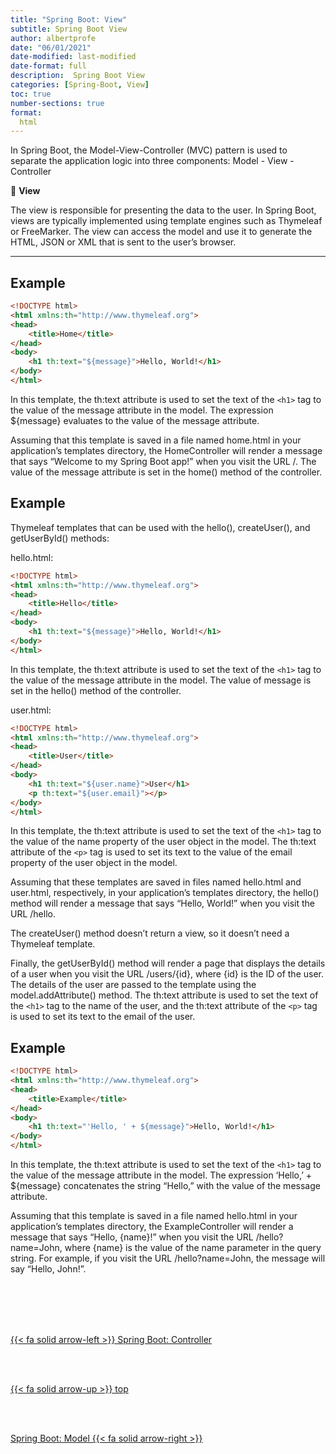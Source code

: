 ```yaml
---
title: "Spring Boot: View"
subtitle: Spring Boot View
author: albertprofe
date: "06/01/2021"
date-modified: last-modified
date-format: full
description:  Spring Boot View
categories: [Spring-Boot, View]
toc: true
number-sections: true
format:
  html
---
```


In Spring Boot, the Model-View-Controller (MVC) pattern is used to separate the application logic into three components: Model - View -Controller

::: {.summary}

📘 **View**

The view is responsible for presenting the data to the user. In Spring Boot, views are typically implemented using template engines such as Thymeleaf or FreeMarker. The view can access the model and use it to generate the HTML, JSON or XML that is sent to the user's browser.

:::

---


## Example

```html
<!DOCTYPE html>
<html xmlns:th="http://www.thymeleaf.org">
<head>
    <title>Home</title>
</head>
<body>
    <h1 th:text="${message}">Hello, World!</h1>
</body>
</html>

```
In this template, the th:text attribute is used to set the text of the ``<h1>`` tag to the value of the message attribute in the model. The expression ${message} evaluates to the value of the message attribute.

Assuming that this template is saved in a file named home.html in your application's templates directory, the HomeController will render a message that says "Welcome to my Spring Boot app!" when you visit the URL /. The value of the message attribute is set in the home() method of the controller.


## Example

Thymeleaf templates that can be used with the hello(), createUser(), and getUserById() methods:

hello.html:

```html
<!DOCTYPE html>
<html xmlns:th="http://www.thymeleaf.org">
<head>
    <title>Hello</title>
</head>
<body>
    <h1 th:text="${message}">Hello, World!</h1>
</body>
</html>

```
In this template, the th:text attribute is used to set the text of the ``<h1>`` tag to the value of the message attribute in the model. The value of message is set in the hello() method of the controller.

user.html:

``` html
<!DOCTYPE html>
<html xmlns:th="http://www.thymeleaf.org">
<head>
    <title>User</title>
</head>
<body>
    <h1 th:text="${user.name}">User</h1>
    <p th:text="${user.email}"></p>
</body>
</html>

```

In this template, the th:text attribute is used to set the text of the ``<h1>`` tag to the value of the name property of the user object in the model. The th:text attribute of the ``<p>`` tag is used to set its text to the value of the email property of the user object in the model.

Assuming that these templates are saved in files named hello.html and user.html, respectively, in your application's templates directory, the hello() method will render a message that says "Hello, World!" when you visit the URL /hello.

The createUser() method doesn't return a view, so it doesn't need a Thymeleaf template.

Finally, the getUserById() method will render a page that displays the details of a user when you visit the URL /users/{id}, where {id} is the ID of the user. The details of the user are passed to the template using the model.addAttribute() method. The th:text attribute is used to set the text of the ``<h1>`` tag to the name of the user, and the th:text attribute of the ``<p>`` tag is used to set its text to the email of the user.

## Example


```html
<!DOCTYPE html>
<html xmlns:th="http://www.thymeleaf.org">
<head>
    <title>Example</title>
</head>
<body>
    <h1 th:text="'Hello, ' + ${message}">Hello, World!</h1>
</body>
</html>

```

In this template, the th:text attribute is used to set the text of the ``<h1>`` tag to the value of the message attribute in the model. The expression 'Hello, ' + ${message} concatenates the string "Hello, " with the value of the message attribute.

Assuming that this template is saved in a file named hello.html in your application's templates directory, the ExampleController will render a message that says "Hello, {name}!" when you visit the URL /hello?name=John, where {name} is the value of the name parameter in the query string. For example, if you visit the URL /hello?name=John, the message will say "Hello, John!".

<!--- navLinks -->
<br><br>
<div class=row>
<br>
<div class='column left previous'>
<br>
[{{< fa solid arrow-left >}} Spring Boot: Controller](/springboot/boot-concepts-controller.qmd)
<br>
</div>
<br>
<div class='column center'>
<br>
[{{< fa solid arrow-up >}} top](#top)
<br>
</div>
<br>
<div class='column right next'>
<br>
[Spring Boot: Model  {{< fa solid arrow-right >}}](/springboot/boot-concepts-model.qmd)
<br>
</div>
<br>
</div>
